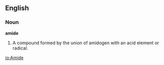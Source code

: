 ==English==

===Noun===

'''amide'''

#A compound formed by the union of amidogen with an acid element or radical.

[[io:Amide]]